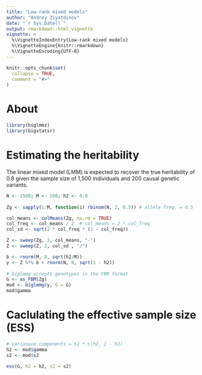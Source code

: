 ```yaml
---
title: "Low-rank mixed models"
author: "Andrey Ziyatdinov"
date: "`r Sys.Date()`"
output: rmarkdown::html_vignette
vignette: >
  %\VignetteIndexEntry{Low-rank mixed models}
  %\VignetteEngine{knitr::rmarkdown}
  %\VignetteEncoding{UTF-8}
---
```


```r
knitr::opts_chunk$set(
  collapse = TRUE,
  comment = "#>"
)
```

# About

```r
library(biglmmz)
library(bigstatsr)
```

# Estimating the heritability

The linear mixed model (LMM) is expected to recover the true heritability 
of 0.8 given the sample size of 1,500 individuals and 200 causal genetic variants.

```r
N <- 1500; M <- 200; h2 <- 0.8
  
Zg <- sapply(1:M, function(i) rbinom(N, 2, 0.5)) # allele freq. = 0.5

col_means <- colMeans(Zg, na.rm = TRUE)
col_freq <- col_means / 2  # col_means = 2 * col_freq
col_sd <- sqrt(2 * col_freq * (1 - col_freq))

Z <- sweep(Zg, 2, col_means, "-")
Z <- sweep(Z, 2, col_sd , "/")

b <- rnorm(M, 0, sqrt(h2/M))
y <- Z %*% b + rnorm(N, 0, sqrt(1 - h2))
  
# biglmmg accepts genotypes in the FBM format
G <- as_FBM(Zg)
mod <- biglmmg(y, G = G)
mod$gamma
```

# Caclulating the effective sample size (ESS)

```r
# varianace components = s2 * c(h2, 1 - h2)
h2 <- mod$gamma
s2 <- mod$s2

ess(G, h2 = h2, s2 = s2)
```
